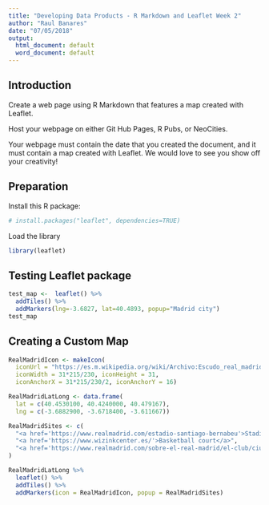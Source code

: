 ---
title: "Developing Data Products - R Markdown and Leaflet Week 2"
author: "Raul Banares"
date: "07/05/2018"
output:
  html_document: default
  word_document: default
---

## Introduction

Create a web page using R Markdown that features a map created with Leaflet.

Host your webpage on either Git Hub Pages, R Pubs, or NeoCities.

Your webpage must contain the date that you created the document, and it must contain a map created with Leaflet. We would love to see you show off your creativity!


## Preparation

Install this R package:

```{r Preparation}
# install.packages("leaflet", dependencies=TRUE)
```

Load the library 

```{r Load_Library}
library(leaflet)
```


## Testing Leaflet package

```{r Test_package}
test_map <-  leaflet() %>%
  addTiles() %>%  
  addMarkers(lng=-3.6827, lat=40.4893, popup="Madrid city")
test_map
```

## Creating a Custom Map

```{r}
RealMadridIcon <- makeIcon(
  iconUrl = "https://es.m.wikipedia.org/wiki/Archivo:Escudo_real_madrid_1941b.png",
  iconWidth = 31*215/230, iconHeight = 31,
  iconAnchorX = 31*215/230/2, iconAnchorY = 16)

RealMadridLatLong <- data.frame(
  lat = c(40.4530100, 40.4240000, 40.479167),
  lng = c(-3.6882900, -3.6718400, -3.611667))

RealMadridSites <- c(
  "<a href='https://www.realmadrid.com/estadio-santiago-bernabeu'>Stadium</a>",
  "<a href='https://www.wizinkcenter.es/'>Basketball court</a>",
  "<a href='https://www.realmadrid.com/sobre-el-real-madrid/el-club/ciudad-real-madrid/instalaciones'>Ciudad Deportiva</a>"
)

RealMadridLatLong %>% 
  leaflet() %>%
  addTiles() %>%
  addMarkers(icon = RealMadridIcon, popup = RealMadridSites)
```

